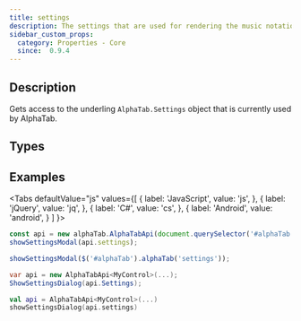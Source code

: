 ```yaml
---
title: settings
description: The settings that are used for rendering the music notation
sidebar_custom_props:
  category: Properties - Core
  since:  0.9.4
---
```


<SinceBadge since="0.9.4" />


## Description
Gets access to the underling <code>AlphaTab.Settings</code> object that is currently used by AlphaTab. 


<PropertyDescription />


## Types

<TypeTable>
    <TypeRow type="js" name="alphaTab.Settings" />
    <TypeRow type="net" name="AlphaTab.Settings" />
    <TypeRow type="android" name="alphaTab.Settings" />
</TypeTable>

## Examples

<Tabs
  defaultValue="js"
  values={[
    { label: 'JavaScript', value: 'js', },
    { label: 'jQuery', value: 'jq', },
    { label: 'C#', value: 'cs', },
    { label: 'Android', value: 'android', }
  ]
}>
<TabItem value="js">

```js
const api = new alphaTab.AlphaTabApi(document.querySelector('#alphaTab'));
showSettingsModal(api.settings);
```

</TabItem>
<TabItem value="jq">

```js
showSettingsModal($('#alphaTab').alphaTab('settings'));
```

</TabItem>
<TabItem value="cs">

```csharp
var api = new AlphaTabApi<MyControl>(...);
ShowSettingsDialog(api.Settings);
```

</TabItem>
<TabItem value="android">

```kotlin
val api = AlphaTabApi<MyControl>(...)
showSettingsDialog(api.settings)
```

</TabItem>
</Tabs>